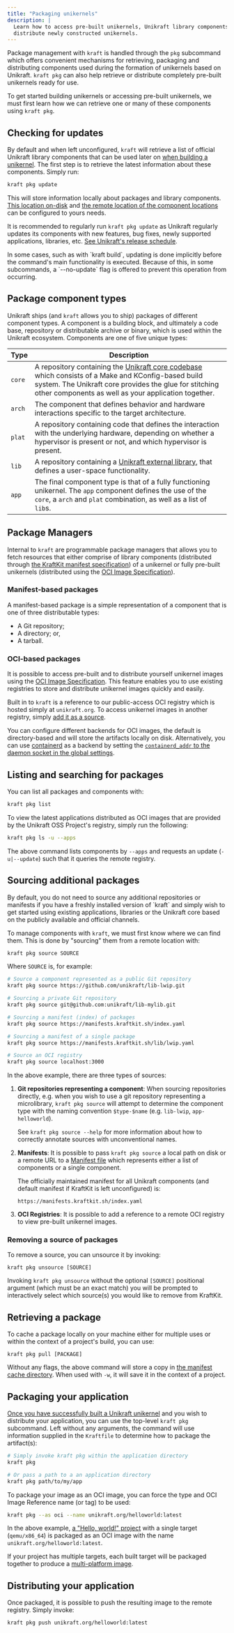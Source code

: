 ```yaml
---
title: "Packaging unikernels"
description: |
  Learn how to access pre-built unikernels, Unikraft library components, or
  distribute newly constructed unikernels.
---
```


Package management with `kraft` is handled through the `pkg` subcommand which
offers convenient mechanisms for retrieving, packaging and distributing
components used during the formation of unikernels based on Unikraft.  `kraft
pkg` can also help retrieve or distribute completely pre-built unikernels ready
for use.

To get started building unikernels or accessing pre-built unikernels, we must
first learn how we can retrieve one or many of these components using `kraft
pkg`.


## Checking for updates

By default and when left unconfigured, `kraft` will retrieve a list of official
Unikraft library components that can be used later on [when building a
unikernel](#).  The first step is to retrieve the latest information about these
components.  Simply run:

```bash
kraft pkg update
```

<AsciinemaPlayer
   rows={8}
   src="/asciinema/kraft-pkg-update.cast"
   />

This will store information locally about packages and library
components.  [This location on-disk](#) and [the remote location of the
component locations](#) can be configured to yours needs.

It is recommended to regularly run `kraft pkg update` as Unikraft regularly
updates its components with new features, bug fixes, newly supported
applications, libraries, etc. [See Unikraft's release schedule](#).

<Info>
In some cases, such as with `kraft build`, updating is done implicitly before
the command's main functionality is executed.  Because of this, in some
subcommands, a `--no-update` flag is offered to prevent this operation from
occurring.
</Info>


## Package component types

Unikraft ships (and `kraft` allows you to ship) packages of different component
types.  A component is a building block, and ultimately a code base, repository
or distributable archive or binary, which is used within the Unikraft ecosystem.
Components are one of five unique types:

| Type   | Description |
|--------|-------------|
| `core` | A repository containing the [Unikraft core codebase](https://github.com/unikraft/unikraft) which consists of a Make and KConfig-based build system.  The Unikraft core provides the glue for stitching other components as well as your application together. |
| `arch` | The component that defines behavior and hardware interactions specific to the target architecture. |
| `plat` | A repository containing code that defines the interaction with the underlying hardware, depending on whether a hypervisor is present or not, and which hypervisor is present. |
| `lib`  | A repository containing a [Unikraft external library](https://unikraft.org/docs/concepts/#unikraft-libraries), that defines a user-space functionality. |
| `app`  | The final component type is that of a fully functioning unikernel.  The `app` component defines the use of the `core`, a `arch` and `plat` combination, as well as a list of `lib`s. |


## Package Managers

Internal to `kraft` are programmable package managers that allows you to fetch
resources that either comprise of library components (distributed through [the
KraftKit manifest specification](#manifest-based-packages)) of a unikernel or
fully pre-built unikernels (distributed using the [OCI Image
Specification](#oci-based-packages)).


### Manifest-based packages

A manifest-based package is a simple representation of a component that is one
of three distributable types:

- A Git repository;
- A directory; or,
- A tarball.


### OCI-based packages

It is possible to access pre-built and to distribute yourself unikernel images
using the [OCI Image
Specification](https://github.com/opencontainers/image-spec/blob/main/spec.md).
This feature enables you to use existing registries to store and distribute
unikernel images quickly and easily.

Built in to `kraft` is a reference to our public-access OCI registry which is
hosted simply at `unikraft.org`.  To access unikernel images in another
registry, simply [add it as a source](#sourcing-additional-packages).

You can configure different backends for OCI images, the default is
directory-based and will store the artifacts locally on disk.  Alternatively,
you can use [containerd](https://containerd.io/) as a backend by setting
the [`containerd_addr` to the daemon socket in the global
settings](/docs/cli/options).


## Listing and searching for packages

You can list all packages and components with:

```bash
kraft pkg list
```

<AsciinemaPlayer src="/asciinema/kraft-pkg-list.cast" />

To view the latest applications distributed as OCI images that are provided by
the Unikraft OSS Project's registry, simply run the following: 

```bash
kraft pkg ls -u --apps
```

The above command lists components by `--apps` and requests an update
(`-u|--update`) such that it queries the remote registry.


## Sourcing additional packages

<Info>
By default, you do not need to source any additional repositories or manifests
if you have a freshly installed version of `kraft` and simply wish to get
started using existing applications, libraries or the Unikraft core based on
the publicly available and official channels.
</Info>

To manage components with `kraft`, we must first know where we can find them.
This is done by "sourcing" them from a remote location with:

```bash
kraft pkg source SOURCE
```

Where `SOURCE` is, for example:

```bash
# Source a component represented as a public Git repository
kraft pkg source https://github.com/unikraft/lib-lwip.git

# Sourcing a private Git repository
kraft pkg source git@github.com:unikraft/lib-mylib.git

# Sourcing a manifest (index) of packages
kraft pkg source https://manifests.kraftkit.sh/index.yaml

# Sourcing a manifest of a single package
kraft pkg source https://manifests.kraftkit.sh/lib/lwip.yaml

# Source an OCI registry
kraft pkg source localhost:3000
```

In the above example, there are three types of sources:

1. **Git repositories representing a component**: When sourcing repositories
   directly, e.g. when you wish to use a git repository representing a
   microlibrary, `kraft pkg source` will attempt to determine the component type
   with the naming convention `$type-$name` (e.g. `lib-lwip`, `app-helloworld`).  
   
   See `kraft pkg source --help` for more information about how to correctly
   annotate sources with unconventional names. 

2. **Manifests**: It is possible to pass `kraft pkg source` a local path on disk
   or a remote URL to a [Manifest file](#Manifest-Specification) which
   represents either a list of components or a single component.

   The officially maintained manifest for all Unikraft components (and default
   manifest if KraftKit is left unconfigured) is:
   ```
   https://manifests.kraftkit.sh/index.yaml
   ```

3. **OCI Registries**: It is possible to add a reference to a remote OCI
   registry to view pre-built unikernel images. 

### Removing a source of packages

To remove a source, you can unsource it by invoking:

```
kraft pkg unsource [SOURCE]
```

Invoking `kraft pkg unsource` without the optional `[SOURCE]` positional
argument (which must be an exact match) you will be prompted to interactively
select which source(s) you would like to remove from KraftKit.


## Retrieving a package

To cache a package locally on your machine either for multiple uses or within
the context of a project's build, you can use:

```
kraft pkg pull [PACKAGE]
```

Without any flags, the above command will store a copy in [the manifest cache
directory](#).  When used with `-w`, it will save it in the context of a
project.


## Packaging your application

[Once you have successfully built a Unikraft unikernel](/docs/cli/building) and
you wish to distribute your application, you can use the top-level `kraft pkg`
subcommand.  Left without any arguments, the command will use information
supplied in the `Kraftfile` to determine how to package the artifact(s):

```bash
# Simply invoke kraft pkg within the application directory
kraft pkg

# Or pass a path to a an application directory
kraft pkg path/to/my/app
```

To package your image as an OCI image, you can force the type and OCI Image
Reference name (or tag) to be used:

```bash
kraft pkg --as oci --name unikraft.org/helloworld:latest
```

<AsciinemaPlayer
   rows={8}
   src="/asciinema/kraft-pkg-as-oci.cast" />

In the above example, [a "Hello, world!"
project](https://github.com/unikraft/app-helloworld) with a single target
(`qemu/x86_64`) is packaged as an OCI image with the name
`unikraft.org/helloworld:latest`.

If your project has multiple targets, each built target will be packaged
together to produce a [multi-platform
image](https://docs.docker.com/build/building/multi-platform/).

## Distributing your application

Once packaged, it is possible to push the resulting image to the remote
registry.  Simply invoke:

```bash
kraft pkg push unikraft.org/helloworld:latest
```
